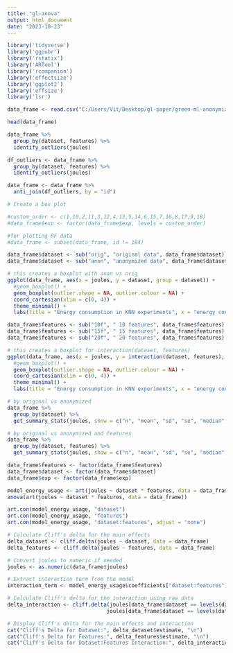 ```yaml
---
title: "gl-anova"
output: html_document
date: "2023-10-23"
---
```



```r
library('tidyverse')
library('ggpubr')
library('rstatix')
library('ARTool')
library('rcompanion')
library('effectsize')
library('ggplot2')
library('effsize')
library('lsr')
```


```r
data_frame <- read.csv("C:/Users/Vit/Desktop/gl-paper/green-ml-anonymized/new_analysis/latest_rq1_rq2/data-knn.csv")

head(data_frame)
```

```r
data_frame %>%
  group_by(dataset, features) %>%
  identify_outliers(joules)

df_outliers <- data_frame %>% 
  group_by(dataset, features) %>% 
  identify_outliers(joules)

data_frame <- data_frame %>% 
  anti_join(df_outliers, by = "id")
```

```r
# Create a box plot

#custom_order <- c(1,10,2,11,3,12,4,13,5,14,6,15,7,16,8,17,9,18)
#data_frame$exp <- factor(data_frame$exp, levels = custom_order)

#for plotting RF data
#data_frame <- subset(data_frame, id != 184)

data_frame$dataset <- sub("orig", "original data", data_frame$dataset)
data_frame$dataset <- sub("anon", "anonymized data", data_frame$dataset)

# this creates a boxplot with anon vs orig
ggplot(data_frame, aes(x = joules, y = dataset, group = dataset)) +
  #geom_boxplot() +
  geom_boxplot(outlier.shape = NA, outlier.colour = NA) +
  coord_cartesian(xlim = c(0, 4)) +
  theme_minimal() +
  labs(title = "Energy consumption in KNN experiments", x = "energy consumption in joules", y = "")
```

```r
data_frame$features <- sub("10f", " 10 features", data_frame$features)
data_frame$features <- sub("15f", " 15 features", data_frame$features)
data_frame$features <- sub("20f", " 20 features", data_frame$features)

# this creates a boxplot for interaction(dataset, features)
ggplot(data_frame, aes(x = joules, y = interaction(dataset, features), group = interaction(dataset, features))) +
  #geom_boxplot() +
  geom_boxplot(outlier.shape = NA, outlier.colour = NA) +
  coord_cartesian(xlim = c(0, 4)) +
  theme_minimal() +
  labs(title = "Energy consumption in KNN experiments", x = "energy consumption in joules", y = "")
```

```r
# by original vs anonymized
data_frame %>%
  group_by(dataset) %>%
  get_summary_stats(joules, show = c("n", "mean", "sd", "se", "median", "min", "max"))
```

```r
# by original vs anonymized and features
data_frame %>%
  group_by(dataset, features) %>%
  get_summary_stats(joules, show = c("n", "mean", "sd", "se", "median", "min", "max"))
```

```r
data_frame$features <- factor(data_frame$features)
data_frame$dataset <- factor(data_frame$dataset)
data_frame$exp <- factor(data_frame$exp)

model_energy_usage <- art(joules ~ dataset * features, data = data_frame)
anova(art(joules ~ dataset * features, data = data_frame))

art.con(model_energy_usage, "dataset")
art.con(model_energy_usage, "features")
art.con(model_energy_usage, "dataset:features", adjust = "none")
```

```r
# Calculate Cliff's delta for the main effects
delta_dataset <- cliff.delta(joules ~ dataset, data = data_frame)
delta_features <- cliff.delta(joules ~ features, data = data_frame)

# Convert joules to numeric if needed
joules <- as.numeric(data_frame$joules)

# Extract interaction term from the model
interaction_term <- model_energy_usage$coefficients["dataset:features"]

# Calculate Cliff's delta for the interaction using raw data
delta_interaction <- cliff.delta(joules[data_frame$dataset == levels(data_frame$dataset)[1] & data_frame$features == levels(data_frame$features)[1]],
                                joules[data_frame$dataset == levels(data_frame$dataset)[1] & data_frame$features == levels(data_frame$features)[2]])

# Display Cliff's delta for the main effects and interaction
cat("Cliff's Delta for Dataset:", delta_dataset$estimate, "\n")
cat("Cliff's Delta for Features:", delta_features$estimate, "\n")
cat("Cliff's Delta for Dataset:Features Interaction:", delta_interaction$estimate, "\n")
```
